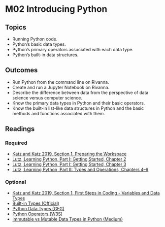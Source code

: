 # M02 Introducing Python

## Topics

* Running Python code.
* Python's basic data types.
* Python's primary operators associated with each data type.
* Python's built-in data structures.

## Outcomes

* Run Python from the command line on Rivanna.
* Create and run a Jupyter Notebook on Rivanna.
* Describe the difference between data from the perspective of data science versus computer science.
* Know the primary data types in Python and their basic operators.
* Know the built-in list-like data structures in Python and the basic methods and functions associated with them.

## Readings

### Required

<ul>
<li><a target="_new" href="https://learning.oreilly.com/library/view/learn-python-by/9781789535365/8f352965-cebb-43c0-b2ca-0f6bf944899e.xhtml">Katz and Katz 2019, Section 1, Preparing the Workspace</a></li>
<li><a target="_new" href="https://learning.oreilly.com/library/view/learning-python-5th/9781449355722/ch02.html">Lutz, Learning Python, Part I: Getting Started, Chapter 2</a></li>
<li><a target="_new" href="https://learning.oreilly.com/library/view/learning-python-5th/9781449355722/ch03.html">Lutz, Learning Python, Part I: Getting Started, Chapter 3</a></li>
<li><a target="_new" href="https://learning.oreilly.com/library/view/learning-python-5th/9781449355722/part02.html">Lutz, Learning Python, Part II: Types and Operations, Chapters 4&ndash;9</a></li>
</ul>

### Optional

<ul>
<li><a target="_new" href="https://learning.oreilly.com/library/view/learn-python-by/9781789535365/5fea535c-b144-4c8b-b20b-0a0ee1c1f157.xhtml">Katz and Katz 2019, Section 1, First Steps in Coding - Variables and Data Types</a></li>
<li><a target="_new" href="https://docs.python.org/3/library/stdtypes.html">Built-in Types (Official)</a></li>
<li><a target="_new" href="https://www.geeksforgeeks.org/python-data-types/">Python Data Types (GFG)</a></li>
<li><a target="_new" href="https://www.w3schools.com/python/python_operators.asp">Python Operators (W3S)</a></li>
<li><a target="_new" href="https://towardsdatascience.com/immutable-vs-mutable-data-types-in-python-e8a9a6fcfbdc">Immutable vs Mutable Data Types in Python (Medium)</a></li>
</ul>
